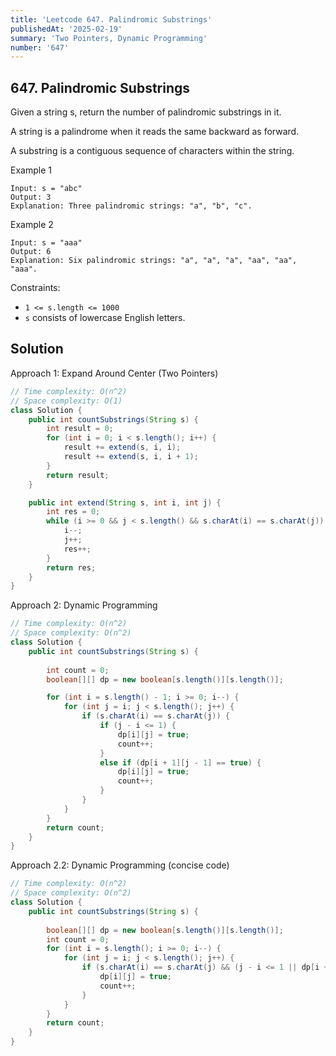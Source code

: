 ```yaml
---
title: 'Leetcode 647. Palindromic Substrings'
publishedAt: '2025-02-19'
summary: 'Two Pointers, Dynamic Programming'
number: '647'
---
```


## 647. Palindromic Substrings

Given a string s, return the number of palindromic substrings in it.

A string is a palindrome when it reads the same backward as forward.

A substring is a contiguous sequence of characters within the string.


Example 1
`````
Input: s = "abc"
Output: 3
Explanation: Three palindromic strings: "a", "b", "c".
`````

Example 2
`````
Input: s = "aaa"
Output: 6
Explanation: Six palindromic strings: "a", "a", "a", "aa", "aa", "aaa".
`````


Constraints:

- `1 <= s.length <= 1000`
- `s` consists of lowercase English letters.


## Solution
Approach 1: Expand Around Center (Two Pointers)
````JAVA
// Time complexity: O(n^2)
// Space complexity: O(1)
class Solution {
    public int countSubstrings(String s) {
        int result = 0;
        for (int i = 0; i < s.length(); i++) {
            result += extend(s, i, i);
            result += extend(s, i, i + 1);
        }
        return result;
    }

    public int extend(String s, int i, int j) {
        int res = 0;
        while (i >= 0 && j < s.length() && s.charAt(i) == s.charAt(j)) {
            i--;
            j++;
            res++;
        }
        return res;
    }
}
````

Approach 2: Dynamic Programming
````JAVA
// Time complexity: O(n^2)
// Space complexity: O(n^2)
class Solution {
    public int countSubstrings(String s) {
        
        int count = 0;
        boolean[][] dp = new boolean[s.length()][s.length()];

        for (int i = s.length() - 1; i >= 0; i--) {
            for (int j = i; j < s.length(); j++) {
                if (s.charAt(i) == s.charAt(j)) {
                    if (j - i <= 1) {
                        dp[i][j] = true;
                        count++;
                    }
                    else if (dp[i + 1][j - 1] == true) {
                        dp[i][j] = true;
                        count++;
                    }
                }
            }
        }
        return count;
    }
}
````

Approach 2.2: Dynamic Programming (concise code)
````JAVA
// Time complexity: O(n^2)
// Space complexity: O(n^2)
class Solution {
    public int countSubstrings(String s) {
        
        boolean[][] dp = new boolean[s.length()][s.length()];
        int count = 0;
        for (int i = s.length(); i >= 0; i--) {
            for (int j = i; j < s.length(); j++) {
                if (s.charAt(i) == s.charAt(j) && (j - i <= 1 || dp[i + 1][j - 1] == true)) {
                    dp[i][j] = true;
                    count++;
                }
            }
        }
        return count;
    }
}
````
